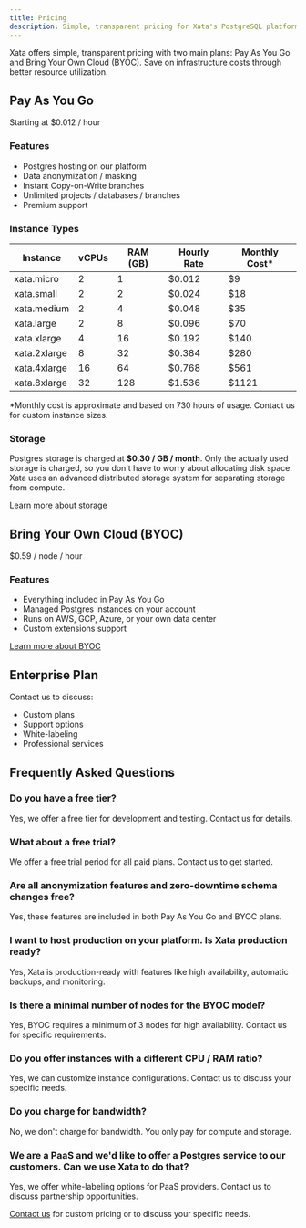 ```yaml
---
title: Pricing
description: Simple, transparent pricing for Xata's PostgreSQL platform
---
```


Xata offers simple, transparent pricing with two main plans: Pay As You Go and Bring Your Own Cloud (BYOC). Save on infrastructure costs through better resource utilization.

## Pay As You Go

Starting at $0.012 / hour

### Features
- Postgres hosting on our platform
- Data anonymization / masking
- Instant Copy-on-Write branches
- Unlimited projects / databases / branches
- Premium support

### Instance Types

| Instance     | vCPUs | RAM (GB) | Hourly Rate | Monthly Cost* |
| ------------ | ----- | -------- | ----------- | ------------- |
| xata.micro   | 2     | 1        | $0.012      | $9            |
| xata.small   | 2     | 2        | $0.024      | $18           |
| xata.medium  | 2     | 4        | $0.048      | $35           |
| xata.large   | 2     | 8        | $0.096      | $70           |
| xata.xlarge  | 4     | 16       | $0.192      | $140          |
| xata.2xlarge | 8     | 32       | $0.384      | $280          |
| xata.4xlarge | 16    | 64       | $0.768      | $561          |
| xata.8xlarge | 32    | 128      | $1.536      | $1121         |

*Monthly cost is approximate and based on 730 hours of usage. Contact us for custom instance sizes.

### Storage

Postgres storage is charged at **$0.30 / GB / month**. Only the actually used storage is charged, so you don't have to worry about allocating disk space. Xata uses an advanced distributed storage system for separating storage from compute.

[Learn more about storage](/core-concepts/storage)

## Bring Your Own Cloud (BYOC)

$0.59 / node / hour

### Features
- Everything included in Pay As You Go
- Managed Postgres instances on your account
- Runs on AWS, GCP, Azure, or your own data center
- Custom extensions support

[Learn more about BYOC](/core-concepts/byoc)

## Enterprise Plan

Contact us to discuss:
- Custom plans
- Support options
- White-labeling
- Professional services

## Frequently Asked Questions

### Do you have a free tier?
Yes, we offer a free tier for development and testing. Contact us for details.

### What about a free trial?
We offer a free trial period for all paid plans. Contact us to get started.

### Are all anonymization features and zero-downtime schema changes free?
Yes, these features are included in both Pay As You Go and BYOC plans.

### I want to host production on your platform. Is Xata production ready?
Yes, Xata is production-ready with features like high availability, automatic backups, and monitoring.

### Is there a minimal number of nodes for the BYOC model?
Yes, BYOC requires a minimum of 3 nodes for high availability. Contact us for specific requirements.

### Do you offer instances with a different CPU / RAM ratio?
Yes, we can customize instance configurations. Contact us to discuss your specific needs.

### Do you charge for bandwidth?
No, we don't charge for bandwidth. You only pay for compute and storage.

### We are a PaaS and we'd like to offer a Postgres service to our customers. Can we use Xata to do that?
Yes, we offer white-labeling options for PaaS providers. Contact us to discuss partnership opportunities.

[Contact us](mailto:info@xata.io) for custom pricing or to discuss your specific needs.
